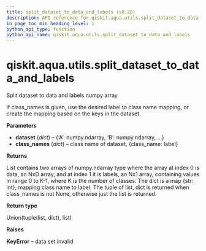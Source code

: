 ```yaml
---
title: split_dataset_to_data_and_labels (v0.28)
description: API reference for qiskit.aqua.utils.split_dataset_to_data_and_labels in qiskit v0.28
in_page_toc_min_heading_level: 1
python_api_type: function
python_api_name: qiskit.aqua.utils.split_dataset_to_data_and_labels
---
```


<span id="qiskit-aqua-utils-split-dataset-to-data-and-labels" />

# qiskit.aqua.utils.split\_dataset\_to\_data\_and\_labels

<Function id="qiskit.aqua.utils.split_dataset_to_data_and_labels" isDedicatedPage={true} github="https://github.com/qiskit-community/qiskit-aqua/tree/stable/0.9/qiskit/aqua/utils/dataset_helper.py" signature="split_dataset_to_data_and_labels(dataset, class_names=None)">
  Split dataset to data and labels numpy array

  If class\_names is given, use the desired label to class name mapping, or create the mapping based on the keys in the dataset.

  **Parameters**

  *   **dataset** (*dict*) – \{‘A’: numpy.ndarray, ‘B’: numpy.ndarray, …}
  *   **class\_names** (*dict*) – class name of dataset, \{class\_name: label}

  **Returns**

  List contains two arrays of numpy.ndarray type where the array at index 0 is data, an NxD array, and at index 1 it is labels, an Nx1 array, containing values in range 0 to K-1, where K is the number of classes. The dict is a map \{str: int}, mapping class name to label. The tuple of list, dict is returned when class\_names is not None, otherwise just the list is returned.

  **Return type**

  Union(tuple(list, dict), list)

  **Raises**

  **KeyError** – data set invalid
</Function>

